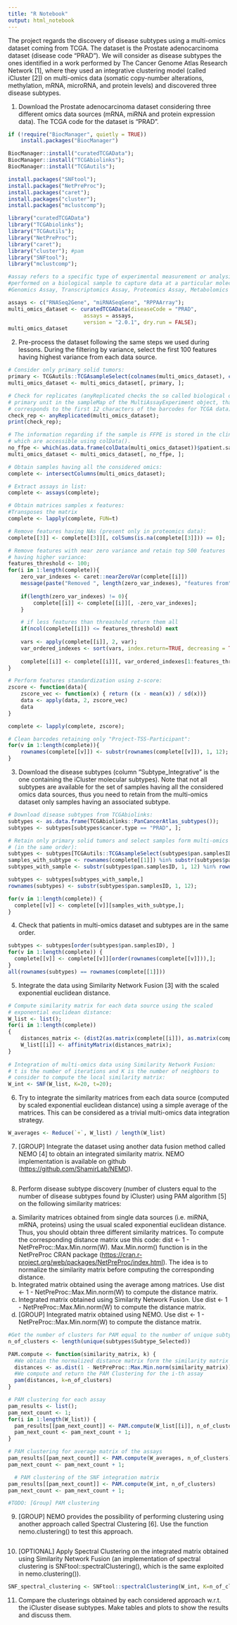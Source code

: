 ---
title: "R Notebook"
output: html_notebook
---

The project regards the discovery of disease subtypes using a multi-omics dataset coming from TCGA. The dataset is the Prostate adenocarcinoma dataset (disease code “PRAD”). We will consider as disease subtypes the ones identified in a work performed by The Cancer Genome Atlas Research Network [1], where they used an integrative clustering model (called iCluster [2]) on multi-omics data (somatic copy-number alterations, methylation, mRNA, microRNA, and protein levels) and discovered three disease subtypes.

1.  Download the Prostate adenocarcinoma dataset considering three different omics data sources (mRNA, miRNA and protein expression data). The TCGA code for the dataset is “PRAD”.

```{r}
if (!require("BiocManager", quietly = TRUE))
    install.packages("BiocManager")

BiocManager::install("curatedTCGAData");
BiocManager::install("TCGAbiolinks");
BiocManager::install("TCGAutils");

install.packages("SNFtool");
install.packages("NetPreProc");
install.packages("caret");
install.packages("cluster");
install.packages("mclustcomp");
```

```{r}
library("curatedTCGAData")
library("TCGAbiolinks");
library("TCGAutils");
library("NetPreProc");
library("caret");
library("cluster"); #pam
library("SNFtool");
library("mclustcomp");
```

```{r}
#assay refers to a specific type of experimental measurement or analysis
#performed on a biological sample to capture data at a particular molecular #level. Each assay represents a distinct omics layer, such as:
#Genomics Assay, Transcriptomics Assay, Proteomics Assay, Metabolomics Assay

assays <- c("RNASeq2Gene", "miRNASeqGene", "RPPAArray");
multi_omics_dataset <- curatedTCGAData(diseaseCode = "PRAD", 
                        assays = assays, 
                        version = "2.0.1", dry.run = FALSE);
multi_omics_dataset
```

2.  Pre-process the dataset following the same steps we used during lessons. During the filtering by variance, select the first 100 features having highest variance from each data source.

```{r message=FALSE, warning=FALSE}
# Consider only primary solid tumors:
primary <- TCGAutils::TCGAsampleSelect(colnames(multi_omics_dataset), c("01"));
multi_omics_dataset <- multi_omics_dataset[, primary, ];

# Check for replicates (anyReplicated checks the so called biological or 
# primary unit in the sampleMap of the MultiAssayExperiment object, that
# corresponds to the first 12 characters of the barcodes for TCGA data):
check_rep <- anyReplicated(multi_omics_dataset);
print(check_rep);

# The information regarding if the sample is FFPE is stored in the clinical data,
# which are accessible using colData(). 
no_ffpe <- which(as.data.frame(colData(multi_omics_dataset))$patient.samples.sample.is_ffpe == "no");
multi_omics_dataset <- multi_omics_dataset[, no_ffpe, ];

# Obtain samples having all the considered omics:
complete <- intersectColumns(multi_omics_dataset);

# Extract assays in list:
complete <- assays(complete);

# Obtain matrices samples x features:
#Transposes the matrix
complete <- lapply(complete, FUN=t)

# Remove features having NAs (present only in proteomics data):
complete[[3]] <- complete[[3]][, colSums(is.na(complete[[3]])) == 0];

# Remove features with near zero variance and retain top 500 features 
# having higher variance:
features_threshold <- 100;
for(i in 1:length(complete)){
    zero_var_indexes <- caret::nearZeroVar(complete[[i]])
    message(paste("Removed ", length(zero_var_indexes), "features from", names(complete)[i]));
    
    if(length(zero_var_indexes) != 0){
        complete[[i]] <- complete[[i]][, -zero_var_indexes];
    }

    # if less features than threashold return them all
    if(ncol(complete[[i]]) <= features_threshold) next
    
    vars <- apply(complete[[i]], 2, var);
    var_ordered_indexes <- sort(vars, index.return=TRUE, decreasing = TRUE)$ix;
    
    complete[[i]] <- complete[[i]][, var_ordered_indexes[1:features_threshold]];
}

# Perform features standardization using z-score:
zscore <- function(data){
    zscore_vec <- function(x) { return ((x - mean(x)) / sd(x))}
    data <- apply(data, 2, zscore_vec)
    data
}

complete <- lapply(complete, zscore);

# Clean barcodes retaining only "Project-TSS-Participant":
for(v in 1:length(complete)){
    rownames(complete[[v]]) <- substr(rownames(complete[[v]]), 1, 12);
}
```

3.  Download the disease subtypes (column “Subtype_Integrative” is the one containing the iCluster molecular subtypes). Note that not all subtypes are available for the set of samples having all the considered omics data sources, thus you need to retain from the multi-omics dataset only samples having an associated subtype.

```{r}
# Download disease subtypes from TCGAbiolinks:
subtypes <- as.data.frame(TCGAbiolinks::PanCancerAtlas_subtypes());
subtypes <- subtypes[subtypes$cancer.type == "PRAD", ];

# Retain only primary solid tumors and select samples form multi-omics dataset having an associated subtype
# (in the same order):
subtypes <- subtypes[TCGAutils::TCGAsampleSelect(subtypes$pan.samplesID, "01"), ];
samples_with_subtype <- rownames(complete[[1]]) %in% substr(subtypes$pan.samplesID, 1, 12);
subtypes_with_sample <- substr(subtypes$pan.samplesID, 1, 12) %in% rownames(complete[[1]])

subtypes <- subtypes[subtypes_with_sample,]
rownames(subtypes) <- substr(subtypes$pan.samplesID, 1, 12);

for(v in 1:length(complete)) {
  complete[[v]] <- complete[[v]][samples_with_subtype,];
}
```

4.  Check that patients in multi-omics dataset and subtypes are in the same order.

```{r}
subtypes <- subtypes[order(subtypes$pan.samplesID), ]
for(v in 1:length(complete)) {
  complete[[v]] <- complete[[v]][order(rownames(complete[[v]])),];  
}
all(rownames(subtypes) == rownames(complete[[1]]))
```

5.  Integrate the data using Similarity Network Fusion [3] with the scaled exponential euclidean distance.

```{r}
# Compute similarity matrix for each data source using the scaled
# exponential euclidean distance:
W_list <- list();
for(i in 1:length(complete))
{
    distances_matrix <- (dist2(as.matrix(complete[[i]]), as.matrix(complete[[i]])))^(1/2);
    W_list[[i]] <- affinityMatrix(distances_matrix);
}
    
# Integration of multi-omics data using Similarity Network Fusion:
# t is the number of iterations and K is the number of neighbors to 
# consider to compute the local similarity matrix:
W_int <- SNF(W_list, K=20, t=20);
```

6.  Try to integrate the similarity matrices from each data source (computed by scaled exponential euclidean distance) using a simple average of the matrices. This can be considered as a trivial multi-omics data integration strategy.

```{r}
W_averages <- Reduce(`+`, W_list) / length(W_list)
```

7.  [GROUP] Integrate the dataset using another data fusion method called NEMO [4] to obtain an integrated similarity matrix. NEMO implementation is available on github (<https://github.com/ShamirLab/NEMO>).

```{r}

```

8.  Perform disease subtype discovery (number of clusters equal to the number of disease subtypes found by iCluster) using PAM algorithm [5] on the following similarity matrices:

a.  Similarity matrices obtained from single data sources (i.e. miRNA, mRNA, proteins) using the usual scaled exponential euclidean distance. Thus, you should obtain three different similarity matrices. To compute the corresponding distance matrix use this code: dist \<- 1 - NetPreProc::Max.Min.norm(W). Max.Min.norm() function is in the NetPreProc CRAN package (<https://cran.r-project.org/web/packages/NetPreProc/index.html>). The idea is to normalize the similarity matrix before computing the corresponding distance.
b.  Integrated matrix obtained using the average among matrices. Use dist \<- 1 - NetPreProc::Max.Min.norm(W) to compute the distance matrix.
c.  Integrated matrix obtained using Similarity Network Fusion. Use dist \<- 1 - NetPreProc::Max.Min.norm(W) to compute the distance matrix.
d.  [GROUP] Integrated matrix obtained using NEMO. Use dist \<- 1 - NetPreProc::Max.Min.norm(W) to compute the distance matrix.

```{r}
#Get the number of clusters for PAM equal to the number of unique subtypes
n_of_clusters <- length(unique(subtypes$Subtype_Selected))

PAM.compute <- function(similarity_matrix, k) {
  #We obtain the normalized distance matrix form the similarity matrix of the i-th assay
  distances <- as.dist(1 - NetPreProc::Max.Min.norm(similarity_matrix))
  #We compute and return the PAM Clustering for the i-th assay
  pam(distances, k=n_of_clusters)
}

# PAM clustering for each assay
pam_results <- list();
pam_next_count <- 1;
for(i in 1:length(W_list)) {
  pam_results[[pam_next_count]] <- PAM.compute(W_list[[i]], n_of_clusters)
  pam_next_count <- pam_next_count + 1;
}

# PAM clustering for average matrix of the assays
pam_results[[pam_next_count]] <- PAM.compute(W_averages, n_of_clusters)
pam_next_count <- pam_next_count + 1;

  # PAM clustering of the SNF integration matrix
pam_results[[pam_next_count]] <- PAM.compute(W_int, n_of_clusters)
pam_next_count <- pam_next_count + 1;

#TODO: [Group] PAM clustering
```

9.  [GROUP] NEMO provides the possibility of performing clustering using another approach called Spectral Clustering [6]. Use the function nemo.clustering() to test this approach.

```{r}

```

10. [OPTIONAL] Apply Spectral Clustering on the integrated matrix obtained using Similarity Network Fusion (an implementation of spectral clustering is SNFtool::spectralClustering(), which is the same exploited in nemo.clustering()).

```{r}
SNF_spectral_clustering <- SNFtool::spectralClustering(W_int, K=n_of_clusters)
```

11. Compare the clusterings obtained by each considered approach w.r.t. the iCluster disease subtypes. Make tables and plots to show the results and discuss them.

```{r}

```